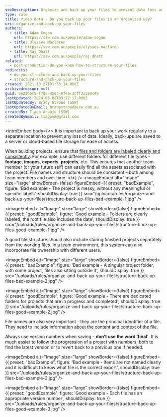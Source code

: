 ```yaml
---
seoDescription: Organize and back up your files to prevent data loss and ensure easy accessibility.
type: rule
title: Video data - Do you back up your files in an organized way?
uri: organize-and-back-up-your-files
authors:
  - title: Adam Cogan
    url: https://ssw.com.au/people/adam-cogan
  - title: Ulysses Maclaren
    url: https://ssw.com.au/people/ulysses-maclaren
  - title: Raj Dhatt
    url: https://ssw.com.au/people/raj-dhatt
related:
  - post-production-do-you-know-how-to-structure-your-files
redirects:
  - do-you-structure-and-back-up-your-files
  - structure-and-back-up-your-files
created: 2021-10-27T01:53:14.000Z
archivedreason: null
guid: 8e2366c5-f7d8-45ec-8f4a-3cff323e8c49
lastUpdated: 2024-06-08T03:27:17.000Z
lastUpdatedBy: Brady Stroud [SSW]
lastUpdatedByEmail: bradystroud@ssw.com.au
createdBy: Tiago Araújo [SSW]
createdByEmail: tiagov8@gmail.com
---
```


<introEmbed
  body={<>
It is important to back up your work regularly to a separate location to prevent any loss of data. Ideally, back-ups are saved to a server or cloud-based file storage for ease of access.

When building projects, ensure that [files and folders are labeled clearly and consistently](/post-production-do-you-know-how-to-structure-your-files). For example, use different folders for different file types - **footage**, **images**, **exports**, **projects**, etc. This ensures that another team member (or your future self) can easily find all the assets associated with the project. File names and structure should be consistent – both among team members and over time.
  </>}
/>
<imageEmbed
  alt="Image"
  size="large"
  showBorder={false}
  figureEmbed={{
    preset: "badExample",
    figure: 'Bad example - The project is messy, without any meaningful or specific labels',
    shouldDisplay: true
  }}
  src="/uploads/rules/organize-and-back-up-your-files/structure-back-up-files-bad-example-1.jpg"
/>

<imageEmbed
  alt="Image"
  size="large"
  showBorder={false}
  figureEmbed={{
    preset: "goodExample",
    figure: 'Good example - Folders are clearly labeled, the root file also includes the date',
    shouldDisplay: true
  }}
  src="/uploads/rules/organize-and-back-up-your-files/structure-back-up-files-good-example-1.jpg"
/>

A good file structure should also include storing finished projects separately from the working files. In a team environment, this system can also incorporate file ownership with different users.

<imageEmbed
  alt="Image"
  size="large"
  showBorder={false}
  figureEmbed={{
    preset: "badExample",
    figure: 'Bad example - A singular project folder, with some project, files also sitting outside it',
    shouldDisplay: true
  }}
  src="/uploads/rules/organize-and-back-up-your-files/structure-back-up-files-bad-example-2.jpg"
/>

<imageEmbed
  alt="Image"
  size="large"
  showBorder={false}
  figureEmbed={{
    preset: "goodExample",
    figure: 'Good example - There are dedicated folders for projects that are in progress and completed',
    shouldDisplay: true
  }}
  src="/uploads/rules/organize-and-back-up-your-files/structure-back-up-files-good-example-2.jpg"
/>

File names are also very important - they are the principal identifier of a file. They need to include information about the content and context of the file.

Always use version numbers when saving – **don’t use the word ‘final’**. It is much easier to follow the progression of a project with numbers, both to find the latest version or to revert back to a previous one if needed.

<imageEmbed
  alt="Image"
  size="large"
  showBorder={false}
  figureEmbed={{
    preset: "badExample",
    figure: 'Bad example - Items are not named clearly and it is difficult to know what file is the correct export',
    shouldDisplay: true
  }}
  src="/uploads/rules/organize-and-back-up-your-files/structure-back-up-files-bad-example-3.jpg"
/>

<imageEmbed
  alt="Image"
  size="large"
  showBorder={false}
  figureEmbed={{
    preset: "goodExample",
    figure: 'Good example - Each file has an appropriate version number',
    shouldDisplay: true
  }}
  src="/uploads/rules/organize-and-back-up-your-files/structure-back-up-files-good-example-3.jpg"
/>
